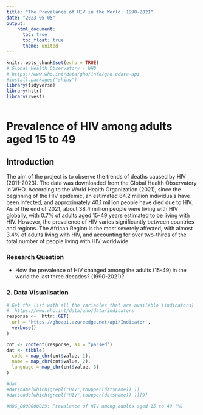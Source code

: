 ```yaml
---
title: "The Prevalance of HIV in the World: 1990-2021"
date: "2023-05-05"
output: 
    html_document:
      toc: true
      toc_float: true
      theme: united
---
```


```r
knitr::opts_chunk$set(echo = TRUE)
# Global Health Observatory - WHO
# https://www.who.int/data/gho/info/gho-odata-api
#install.packages("shiny")
library(tidyverse)
library(httr)
library(rvest)
```

```r
```
# Prevalence of HIV among adults aged 15 to 49
## Introduction

The aim of the project is to observe the trends of deaths caused by HIV  (2011-2023). The data was downloaded from the Global Health Observatory in WHO. According to the World Health Organization (2021), since the beginning of the HIV epidemic, an estimated 84.2 million individuals have been infected, and approximately 40.1 million people have died due to HIV. As of the end of 2021, about 38.4 million people were living with HIV globally, with 0.7% of adults aged 15-49 years estimated to be living with HIV. However, the prevalence of HIV varies significantly between countries and regions. The African Region is the most severely affected, with almost 3.4% of adults living with HIV, and accounting for over two-thirds of the total number of people living with HIV worldwide.

### Research Question
- How the prevalence of HIV changed among the adults (15-49) in the world the last three decades? (1990-2021)?

### 2. Data Visualisation



```r

# Get the list with all the variables that are available (indicators)
#  https://www.who.int/data/gho/data/indicators
response <-  httr::GET(
  url = 'https://ghoapi.azureedge.net/api/Indicator',
  verbose()
)

cnt <- content(response, as = "parsed")
dat <- tibble(
  code = map_chr(cnt$value, 1), 
  name = map_chr(cnt$value, 2), 
  language = map_chr(cnt$value, 3) 
)

#dat
#dat$name[which(grepl("HIV",toupper(dat$name)) )]
#dat$code[which(grepl("HIV",toupper(dat$name)) )][9]

#MDG_0000000029: Prevalence of HIV among adults aged 15 to 49 (%)

```



